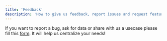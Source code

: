 ```yaml
---
title: 'Feedback'
description: 'How to give us feedback, report issues and request features'
---
```


If you want to report a bug, ask for data or share with us a usecase please fill this [form](https://lemlist.typeform.com/to/mfVlkyGf). It will help us centralize your needs!